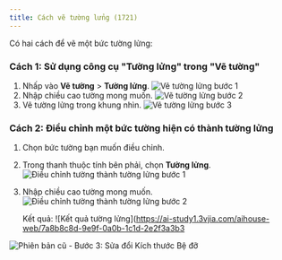 ```yaml
---
title: Cách vẽ tường lửng (1721)
---
```


Có hai cách để vẽ một bức tường lửng:

### Cách 1: Sử dụng công cụ "Tường lửng" trong "Vẽ tường"

1.  Nhấp vào **Vẽ tường** > **Tường lửng**.
    ![Vẽ tường lửng bước 1](https://ai-study1.3vjia.com/aihouse-web/143a2a3a-9e9a-49f3-b0b6-57010089390d.png)
2.  Nhập chiều cao tường mong muốn.
    ![Vẽ tường lửng bước 2](https://ai-study1.3vjia.com/aihouse-web/01916a39-b697-4e6a-80a3-ebde08883103.png)
3.  Vẽ tường lửng trong khung nhìn.
    ![Vẽ tường lửng bước 3](https://ai-study1.3vjia.com/aihouse-web/15a638a4-459d-47c0-8582-8a7227c80069.png)

### Cách 2: Điều chỉnh một bức tường hiện có thành tường lửng

1.  Chọn bức tường bạn muốn điều chỉnh.
2.  Trong thanh thuộc tính bên phải, chọn **Tường lửng**.
    ![Điều chỉnh tường thành tường lửng bước 1](https://ai-study1.3vjia.com/aihouse-web/b8d80a8e-9739-4f4a-9381-957821270919.png)
3.  Nhập chiều cao tường mong muốn.
    ![Điều chỉnh tường thành tường lửng bước 2](https://ai-study1.3vjia.com/aihouse-web/0a9a5a7a-8b8a-4a3a-9a8a-7a8a7a8a7a8a.png)

    Kết quả:
    ![Kết quả tường lửng](https://ai-study1.3vjia.com/aihouse-web/7a8b8c8d-9e9f-0a0b-1c1d-2e2f3a3b3

![Phiên bản cũ - Bước 3: Sửa đổi Kích thước Bệ đỡ](https://ai-study1.3vjia.com/aihouse-web/3c4d3cbc-831c-41ce-b903-2a4c4bc76dcf.png)
